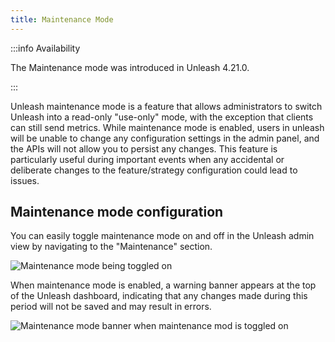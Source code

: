```yaml
---
title: Maintenance Mode
---
```


:::info Availability

The Maintenance mode was introduced in Unleash 4.21.0.

:::

Unleash maintenance mode is a feature that allows administrators to switch Unleash into a read-only "use-only" mode, with the exception that clients can still send metrics. While maintenance mode is enabled, users in unleash will be unable to change any configuration settings in the admin panel, and the APIs will not allow you to persist any changes. This feature is particularly useful during important events when any accidental or deliberate changes to the feature/strategy configuration could lead to issues.
## Maintenance mode configuration

You can easily toggle maintenance mode on and off in the Unleash admin view by navigating to the "Maintenance" section.

![Maintenance mode being toggled on](/img/maintenance-config.png)

When maintenance mode is enabled, a warning banner appears at the top of the Unleash dashboard, indicating that any changes made during this period will not be saved and may result in errors.

![Maintenance mode banner when maintenance mod is toggled on](/img/maintenance-banner.png)

